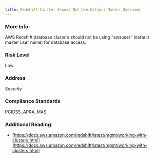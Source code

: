 ```yaml
---
title: Redshift Cluster Should Not Use Default Master Username
---
```


### More Info:

AWS Redshift database clusters should not be using "awsuser" (default master user name) for database access.

### Risk Level

Low

### Address

Security

### Compliance Standards

PCIDSS, APRA, MAS

### Additional Reading:

- [https://docs.aws.amazon.com/redshift/latest/mgmt/working-with-clusters.html](https://docs.aws.amazon.com/redshift/latest/mgmt/working-with-clusters.html)
